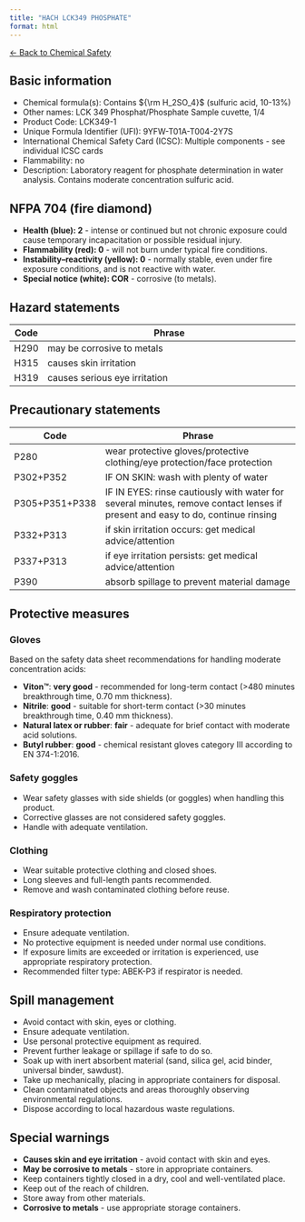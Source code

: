 ```yaml
---
title: "HACH LCK349 PHOSPHATE"
format: html
---
```


[← Back to Chemical Safety](../chemical-safety.qmd)

## Basic information
- Chemical formula(s): Contains ${\rm H_2SO_4}$ (sulfuric acid, 10-13%)
- Other names: LCK 349 Phosphat/Phosphate Sample cuvette, 1/4
- Product Code: LCK349-1
- Unique Formula Identifier (UFI): 9YFW-T01A-T004-2Y7S
- International Chemical Safety Card (ICSC): Multiple components - see individual ICSC cards
- Flammability: no
- Description: Laboratory reagent for phosphate determination in water analysis. Contains moderate concentration sulfuric acid.

## NFPA 704 (fire diamond)
- **Health (blue): 2** - intense or continued but not chronic exposure could cause temporary incapacitation or possible residual injury.
- **Flammability (red): 0** - will not burn under typical fire conditions.
- **Instability–reactivity (yellow): 0** - normally stable, even under fire exposure conditions, and is not reactive with water.
- **Special notice (white): COR** - corrosive (to metals).

## Hazard statements
| Code | Phrase                                                         |
| ---- | -------------------------------------------------------------- |
| H290 | may be corrosive to metals                                    |
| H315 | causes skin irritation                                        |
| H319 | causes serious eye irritation                                 |

## Precautionary statements
| Code           | Phrase                                                                                                                           |
| -------------- | -------------------------------------------------------------------------------------------------------------------------------- |
| P280           | wear protective gloves/protective clothing/eye protection/face protection                                                       |
| P302+P352      | IF ON SKIN: wash with plenty of water                                                                                          |
| P305+P351+P338 | IF IN EYES: rinse cautiously with water for several minutes, remove contact lenses if present and easy to do, continue rinsing |
| P332+P313      | if skin irritation occurs: get medical advice/attention                                                                        |
| P337+P313      | if eye irritation persists: get medical advice/attention                                                                       |
| P390           | absorb spillage to prevent material damage                                                                                     |

## Protective measures

### Gloves
Based on the safety data sheet recommendations for handling moderate concentration acids:

- **Viton™**: **very good** - recommended for long-term contact (>480 minutes breakthrough time, 0.70 mm thickness).
- **Nitrile**: **good** - suitable for short-term contact (>30 minutes breakthrough time, 0.40 mm thickness).
- **Natural latex or rubber**: **fair** - adequate for brief contact with moderate acid solutions.
- **Butyl rubber**: **good** - chemical resistant gloves category III according to EN 374-1:2016.

### Safety goggles
- Wear safety glasses with side shields (or goggles) when handling this product.
- Corrective glasses are not considered safety goggles.
- Handle with adequate ventilation.

### Clothing
- Wear suitable protective clothing and closed shoes.
- Long sleeves and full-length pants recommended.
- Remove and wash contaminated clothing before reuse.

### Respiratory protection
- Ensure adequate ventilation.
- No protective equipment is needed under normal use conditions.
- If exposure limits are exceeded or irritation is experienced, use appropriate respiratory protection.
- Recommended filter type: ABEK-P3 if respirator is needed.

## Spill management
- Avoid contact with skin, eyes or clothing.
- Ensure adequate ventilation.
- Use personal protective equipment as required.
- Prevent further leakage or spillage if safe to do so.
- Soak up with inert absorbent material (sand, silica gel, acid binder, universal binder, sawdust).
- Take up mechanically, placing in appropriate containers for disposal.
- Clean contaminated objects and areas thoroughly observing environmental regulations.
- Dispose according to local hazardous waste regulations.

## Special warnings
- **Causes skin and eye irritation** - avoid contact with skin and eyes.
- **May be corrosive to metals** - store in appropriate containers.
- Keep containers tightly closed in a dry, cool and well-ventilated place.
- Keep out of the reach of children.
- Store away from other materials.
- **Corrosive to metals** - use appropriate storage containers.
